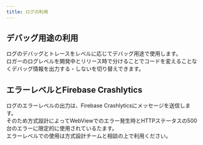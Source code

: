 ```yaml
---
title: ログの利用
---
```


## デバッグ用途の利用

ログのデバッグとトレースをレベルに応じてデバッグ用途で使用します。  
ロガーのログレベルを開発中とリリース時で分けることでコードを変えることなくデバッグ情報を出力する・しないを切り替えできます。


## エラーレベルとFirebase Crashlytics

ログのエラーレベルの出力は、Firebase Crashlyticsにメッセージを送信します。  
そのため方式設計によってWebViewでのエラー発生時とHTTPステータスの500台のエラーに限定的に使用されているたます。  
エラーレベルでの使用は方式設計チームと相談の上で利用ください。

